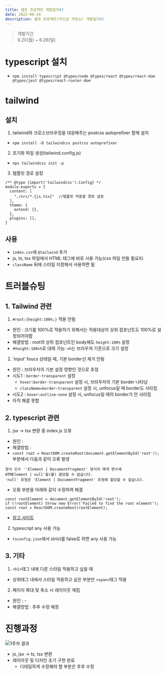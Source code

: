```yaml
---
title: 셀프 프로젝트 개발일지#1
date: 2022-06-24
description: 셀프 프로젝트(자신감 저장소) 개발일지#1
---
```

> 개발기간  
> 6.20(월) ~ 6.26(일)

# typescript 설치
- `npm install typescript @types/node @types/react @types/react-dom @types/jest @types/react-router-dom`
#
# tailwind
## 설치
1. tailwind와 크로스브라우징을 대응해주는 postcss autoprefixer 함께 설치
- `npm install -D tailwindcss postcss autoprefixer`
2. 초기화 파일 생성(tailwind.config.js)
- `npx tailwindcss init -p`
3. 템플릿 경로 설정
```
/** @type {import('tailwindcss').Config} */
module.exports = {
  content: [
    "./src/*.{js,tsx}"  //템플릿 적용할 경로 설정
  ],
  theme: {
    extend: {},
  },
  plugins: [],
}

```
## 사용
- `index.css`에 `@tailwind` 추가
- js, ts, tsx 파일에서 HTML 태그에 바로 사용 가능(css 파일 만들 필요X)
- `className` 뒤에 스타일 지정해서 사용하면 됨

# 트러블슈팅
## 1. Tailwind 관련
1. `#root:{height:100%;}` 적용 안됨
- 원인 : 크기를 100%로 적용하기 위해서는 적용대상의 상위 컴포넌트도 100%로 설정되어야함
- 해결방법 : root의 상위 컴포넌트인 body에도 `height:100%` 설정
- ※`height:100vh`로 대체 가능: `vh`는 브라우저 기준으로 크기 설정

2. 'input' foucs 상태일 때, 기본 border선 제거 안됨
- 원인 : 브라우저의 기본 설정 영향인 것으로 추정
- 시도1 : `border-transparent` 설정  
   - `hover:border-transparent` 설정 시, 브라우저의 기본 border 나타남  
   - `className=border-transparent` 설정 시, unfocus일 때 border도 사라짐
- 시도2 : `hover:outline-none` 설정 시, unfocus일 때의 border가 안 사라짐
- 아직 해결 못함

## 2. typescript 관련
1. jsx → tsx 변환 중 index.js 오류
- 원인 : 
- 해결방법 : 
- `const root = ReactDOM.createRoot(document.getElementById('root'));` 부분에서 다음과 같이 오류 발생
```
형식 인수 ''Element | DocumentFragment' 형식의 매개 변수에
HTMElement | null'을(를) 할당할 수 없습니다.
'null' 유형은 'Element | DocumentFragment' 유형에 할당할 수 없습니다.
```
- 오류 부분을 아래와 같이 수정하여 해결
```
const rootElement = document.getElementById('root');
if (!rootElement) throw new Error('Failed to find the root element');
const root = ReactDOM.createRoot(rootElement);
```
- [참고 사이트](https://velog.io/@seungmini/TypeScript%EC%97%90-React18-%EC%A0%81%EC%9A%A9%ED%95%98%EA%B8%B0)
2. typescript any 사용 가능
- `tsconfig.json`에서 strict를 false로 하면 any 사용 가능

## 3. 기타
1. `<h1>`태그 내에 다른 스타일 적용하고 싶을 때
- 상위태그 내에서 스타일 적용하고 싶은 부분만 `<span>`태그 적용

2. 페이지 확대 및 축소 시 레이아웃 깨짐
- 원인 : -
- 해결방법 : 추후 수정 예정

# 진행과정
![1주차 결과](../public/posts/self-project-week1.jpg)
- js, jsx → ts, tsx 변환
- 레이아웃 및 디자인 초기 구현 완료
   - 디테일하게 수정해야 할 부분은 추후 수정